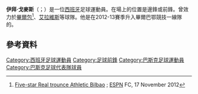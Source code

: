 {{noteTA
|G1=Football
|G2=laliga
|1=zh-hans:戈麦斯;zh-hk:高美斯;zh-tw:戈麥斯;
}}

{{Infobox football biography
| name = 伊拜·戈麥斯<br />Ibai Gómez
| image = Ibai Gómez.jpg
| image_size = 200
| caption = 
| fullname = Ibai Gómez Pérez
| birth_date = {{birth date and age|1989|11|11|df=y}}
| birth_place = [[西班牙|西班牙]][[毕尔巴鄂|畢爾包]]
| height = 1.79m
| position = [[邊鋒|邊鋒]] / [[前鋒|前鋒]]
| currentclub = 
| clubnumber = 
| youthyears1 = 2004–2008 | youthclubs1 = Santutxu FC
| years1 = 2008–2009 | clubs1 = Santutxu FC | caps1 = 31 | goals1 = 7
| years2 = 2009–2010 | clubs2 = {{le|塞斯陶河|Sestao River Club}} | caps2 = 36 | goals2 = 8
| years3 = 2010–2012 | clubs3 = [[畢爾包體育會B隊|畢爾包B隊]] | caps3 = 28 | goals3 = 14
| years4 = 2010–2016 | clubs4 = [[毕尔巴鄂竞技俱乐部|畢爾包]] | caps4 = 101 | goals4 = 13
| years5 = 2016–2019 | clubs5 = [[阿拉维斯体育|艾拉維斯]] | caps5 = 81 | goals5 = 15
| years6 = 2019–2021 | clubs6 = [[毕尔巴鄂竞技俱乐部|毕尔巴鄂]] | caps6 = 44 | goals6 = 0
| totalcaps = | totalgoals = 
| nationalyears1 = 2012– | nationalteam1 = [[巴斯克足球代表隊|巴斯克]] | nationalcaps1 = 2 | nationalgoals1 = 1
| club-update = 16 March 2019
| nationalteam-update = 1 June 2014
}}

'''伊拜·戈麥斯'''（{{lang-es|Ibai Gómez}}；{{bd|1989年|11月11日}}）是一位[[西班牙|西班牙]]足球運動員。在場上的位置是邊鋒或前鋒。曾效力於[[毕尔巴鄂竞技俱乐部|畢爾包]]<ref>[http://espnfc.com/uk/en/report/348397/report.html?soccernet=true&cc=5739 Five-star Real trounce Athletic Bilbao] {{Wayback|url=http://espnfc.com/uk/en/report/348397/report.html?soccernet=true&cc=5739 |date=20140225192112 }}; [[ESPN|ESPN]] FC, 17 November 2012</ref>、[[阿拉维斯体育|艾拉維斯]]等球隊。他是在2012-13賽季升入畢爾巴鄂競技一線隊的。

==參考資料==
{{Reflist}}

{{DEFAULTSORT: Gómez, Ibai}}
[[Category:西班牙足球運動員|Category:西班牙足球運動員]]
[[Category:足球前鋒|Category:足球前鋒]]
[[Category:巴斯克足球運動員|Category:巴斯克足球運動員]]
[[Category:巴斯克足球代表隊球員|Category:巴斯克足球代表隊球員]]